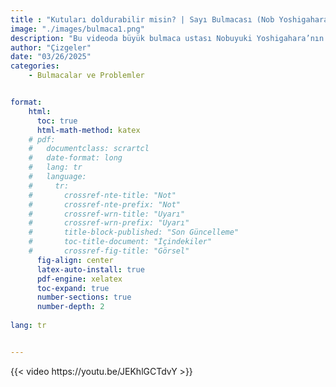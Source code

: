 ```yaml
---
title : "Kutuları doldurabilir misin? | Sayı Bulmacası (Nob Yoshigahara)"
image: "./images/bulmaca1.png"
description: "Bu videoda büyük bulmaca ustası Nobuyuki Yoshigahara’nın bir sayı bulmacasını çözüyoruz."
author: "Çizgeler"
date: "03/26/2025"
categories:
    - Bulmacalar ve Problemler


format: 
    html:
      toc: true
      html-math-method: katex
    # pdf:
    #   documentclass: scrartcl
    #   date-format: long
    #   lang: tr
    #   language:
    #     tr:
    #       crossref-nte-title: "Not"
    #       crossref-nte-prefix: "Not"
    #       crossref-wrn-title: "Uyarı"
    #       crossref-wrn-prefix: "Uyarı"
    #       title-block-published: "Son Güncelleme"
    #       toc-title-document: "İçindekiler"
    #       crossref-fig-title: "Görsel"
      fig-align: center
      latex-auto-install: true
      pdf-engine: xelatex
      toc-expand: true
      number-sections: true
      number-depth: 2 
      
lang: tr


---
```


{{< video https://youtu.be/JEKhlGCTdvY >}}

